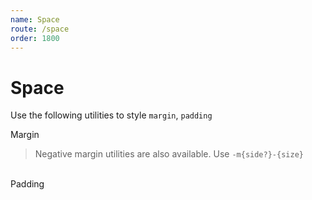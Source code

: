 ```yaml
---
name: Space
route: /space
order: 1800
---
```



# Space

Use the following utilities to style `margin`, `padding`

<SectionHeading pattern="m{side?}-{size}">
  Margin
</SectionHeading>
<Box
  style={{
    display: "grid",
    gridTemplateColumns: "repeat(auto-fill, minmax(100px, 1fr))",
    gridGap: "1rem",
  }}
>
  <MarginBox caption="All" pattern="m-{size}" marginModifier="m-4" />
  <MarginBox caption="Horizontal" pattern="mx-{size}" marginModifier="mx-4" />
  <MarginBox caption="Vertical" pattern="my-{size}" marginModifier="my-4" />
  <MarginBox caption="Top" pattern="mt-{size}" marginModifier="mt-4" />
  <MarginBox caption="Right" pattern="mr-{size}" marginModifier="mr-4" />
  <MarginBox caption="Bottom" pattern="mb-{size}" marginModifier="mb-4" />
  <MarginBox caption="Left" pattern="ml-{size}" marginModifier="ml-4" />
</Box>

<ConfigPropertyList property="margin" />

> Negative margin utilities are also available. Use `-m{side?}-{size}`

<br />

<SectionHeading pattern="p{side?}-{size}">
  Padding
</SectionHeading>
<Box
  style={{
    display: "grid",
    gridTemplateColumns: "repeat(auto-fill, minmax(100px, 1fr))",
    gridGap: "1rem",
  }}
>
  <PaddingBox caption="All" pattern="p-{size}" paddingModifier="p-4" />
  <PaddingBox caption="Horizontal" pattern="px-{size}" paddingModifier="px-4" />
  <PaddingBox caption="Vertical" pattern="py-{size}" paddingModifier="py-4" />
  <PaddingBox caption="Top" pattern="pt-{size}" paddingModifier="pt-4" />
  <PaddingBox caption="Right" pattern="pr-{size}" paddingModifier="pr-4" />
  <PaddingBox caption="Bottom" pattern="pb-{size}" paddingModifier="pb-4" />
  <PaddingBox caption="Left" pattern="pl-{size}" paddingModifier="pl-4" />
</Box>

<ConfigPropertyList property="padding" />

